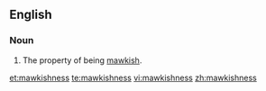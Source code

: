 ==English==
===Noun===
{{en-noun|-}}

#The property of being [[mawkish]].

[[et:mawkishness]]
[[te:mawkishness]]
[[vi:mawkishness]]
[[zh:mawkishness]]
